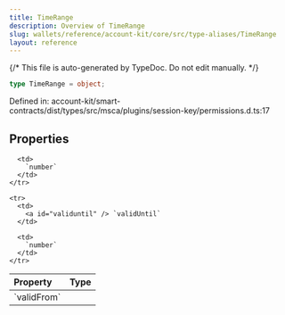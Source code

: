 ```yaml
---
title: TimeRange
description: Overview of TimeRange
slug: wallets/reference/account-kit/core/src/type-aliases/TimeRange
layout: reference
---
```


{/* This file is auto-generated by TypeDoc. Do not edit manually. */}

```ts
type TimeRange = object;
```

Defined in: account-kit/smart-contracts/dist/types/src/msca/plugins/session-key/permissions.d.ts:17

## Properties

<table>
  <thead>
    <tr>
      <th align="left">Property</th>
      <th align="left">Type</th>
    </tr>
  </thead>

  <tbody>
    <tr>
      <td>
        <a id="validfrom" /> `validFrom`
      </td>

      <td>
        `number`
      </td>
    </tr>

    <tr>
      <td>
        <a id="validuntil" /> `validUntil`
      </td>

      <td>
        `number`
      </td>
    </tr>

  </tbody>
</table>
